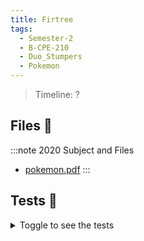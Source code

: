 ```yaml
---
title: Firtree
tags:
  - Semester-2
  - B-CPE-210
  - Duo_Stumpers
  - Pokemon
---
```

> Timeline: ?


## Files 📂

:::note 2020 Subject and Files
- [pokemon.pdf](https://github.com/Studio-17/Epitech-Subjects/raw/main/Semester-2/B-CPE-210/Duo_Stumpers/Pokemon/pokemon.pdf)
:::

## Tests 🤖
<details>
  <summary>Toggle to see the tests</summary>
  <div>
Yo
  </div>
</details>

